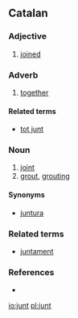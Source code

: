 ==Catalan==

===Adjective===
{{ca-adj|f=junta|mpl=junts|fpl=juntes}}

# [[joined]]

===Adverb===
{{infl|ca|adverb}}

# [[together]]

====Related terms====
* [[tot junt]]

===Noun===
{{ca-noun|m}}

# [[joint]]
# [[grout]], [[grouting]]

====Synonyms====
* [[juntura]] {{f}}

===Related terms===
*[[juntament]]

===References===
*{{R:IEC4}}

[[io:junt]]
[[pl:junt]]